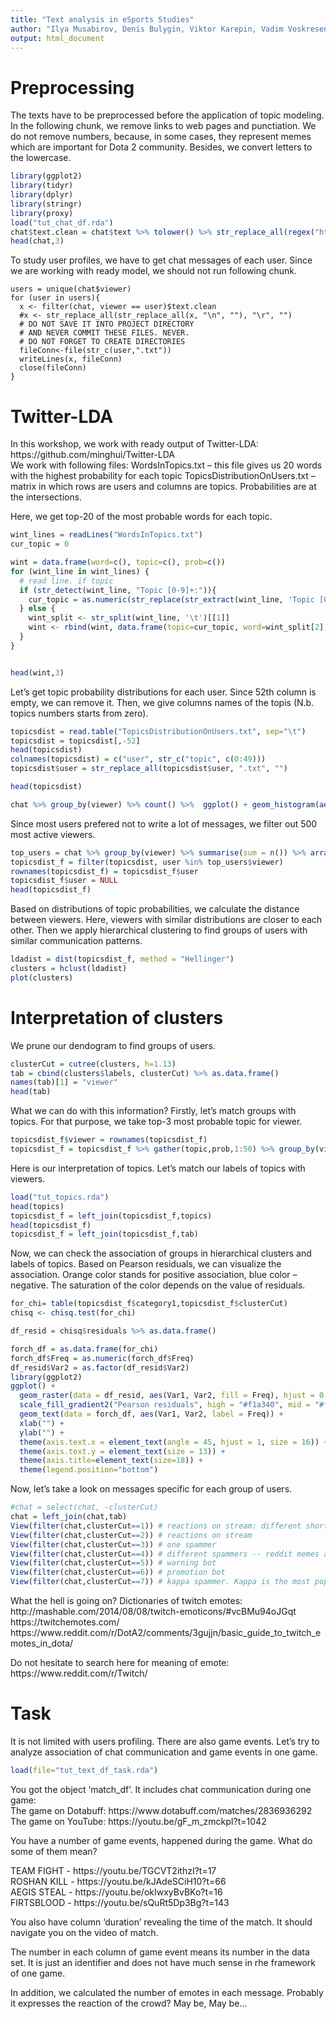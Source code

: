 ```yaml
---
title: "Text analysis in eSports Studies"
author: "Ilya Musabirov, Denis Bulygin, Viktor Karepin, Vadim Voskresenskii, Alexander Sirotkin"
output: html_document
---
```


# Preprocessing

The texts have to be preprocessed before the application of topic modeling. In the following chunk, we remove links to web pages and punctiation. We do not remove numbers, because, in some cases, they represent memes which are important for Dota 2 community. Besides, we convert letters to the lowercase.

```r
library(ggplot2)
library(tidyr)
library(dplyr)
library(stringr)
library(proxy)
load("tut_chat_df.rda")
chat$text.clean = chat$text %>% tolower() %>% str_replace_all(regex("http:.*( |$)")," ")  %>% str_replace_all(regex("[:punct:]")," ")
head(chat,3)
```

To study user profiles, we have to get chat messages of each user. Since we are working with ready model, we should not run following chunk. 
```
users = unique(chat$viewer)
for (user in users){
  x <- filter(chat, viewer == user)$text.clean
  #x <- str_replace_all(str_replace_all(x, "\n", ""), "\r", "")
  # DO NOT SAVE IT INTO PROJECT DIRECTORY
  # AND NEVER COMMIT THESE FILES. NEVER.
  # DO NOT FORGET TO CREATE DIRECTORIES
  fileConn<-file(str_c(user,".txt"))
  writeLines(x, fileConn)
  close(fileConn)
}
```

# Twitter-LDA

In this workshop, we work with ready output of Twitter-LDA:   
https://github.com/minghui/Twitter-LDA    
We work with following files:
WordsInTopics.txt -- this file gives us 20 words with the highest probability for each topic
TopicsDistributionOnUsers.txt -- matrix in which rows are users and columns are topics. Probabilities are at the intersections.

Here, we get top-20 of the most probable words for each topic.
```r
wint_lines = readLines("WordsInTopics.txt")
cur_topic = 0

wint = data.frame(word=c(), topic=c(), prob=c())
for (wint_line in wint_lines) {
  # read line. if topic
  if (str_detect(wint_line, "Topic [0-9]+:")){
    cur_topic = as.numeric(str_replace(str_extract(wint_line, 'Topic [0-9]+'), 'Topic ', ''))
  } else {
    wint_split <- str_split(wint_line, '\t')[[1]]
    wint <- rbind(wint, data.frame(topic=cur_topic, word=wint_split[2], prob=as.numeric(wint_split[3])))    
  }
}


head(wint,3)
```


Let's get topic probability distributions for each user. Since 52th column is empty, we can remove it. Then, we give columns names of the topis (N.b. topics numbers starts from zero).

```r
topicsdist = read.table("TopicsDistributionOnUsers.txt", sep="\t")
topicsdist = topicsdist[,-52]
head(topicsdist)
colnames(topicsdist) = c("user", str_c("topic", c(0:49)))
topicsdist$user = str_replace_all(topicsdist$user, ".txt", "")

head(topicsdist)
```

```r
chat %>% group_by(viewer) %>% count() %>%  ggplot() + geom_histogram(aes(n))
```

Since most users prefered not to write a lot of messages, we filter out 500 most active viewers.

```r
top_users = chat %>% group_by(viewer) %>% summarise(sum = n()) %>% arrange(-sum) %>% top_n(500)
topicsdist_f = filter(topicsdist, user %in% top_users$viewer)
rownames(topicsdist_f) = topicsdist_f$user
topicsdist_f$user = NULL
head(topicsdist_f)
```

Based on distributions of topic probabilities, we calculate the distance between viewers. Here, viewers with similar distributions are closer to each other. Then we apply hierarchical clustering to find groups of users with similar communication patterns.
```r
ldadist = dist(topicsdist_f, method = "Hellinger")
clusters = hclust(ldadist)
plot(clusters)
```

# Interpretation of clusters

We prune our dendogram to find groups of users. 

```r
clusterCut = cutree(clusters, h=1.13)
tab = cbind(clusters$labels, clusterCut) %>% as.data.frame()
names(tab)[1] = "viewer"
head(tab)
```

What we can do with this information?
Firstly, let's match groups with topics. For that purpose, we take top-3 most probable topic for viewer.

```r
topicsdist_f$viewer = rownames(topicsdist_f)
topicsdist_f = topicsdist_f %>% gather(topic,prob,1:50) %>% group_by(viewer) %>% top_n(3,prob) 
```


Here is our interpretation of topics. Let's match our labels of topics with viewers.
```r
load("tut_topics.rda")
head(topics)
topicsdist_f = left_join(topicsdist_f,topics)
head(topicsdist_f)
topicsdist_f = left_join(topicsdist_f,tab)
```

Now, we can check the association of groups in hierarchical clusters and labels of topics. Based on Pearson residuals, we can visualize the association. Orange color stands for positive association, blue color -- negative. The saturation of the color depends on the value of residuals.

```r
for_chi= table(topicsdist_f$category1,topicsdist_f$clusterCut)
chisq <- chisq.test(for_chi)

df_resid = chisq$residuals %>% as.data.frame()

forch_df = as.data.frame(for_chi)
forch_df$Freq = as.numeric(forch_df$Freq)
df_resid$Var2 = as.factor(df_resid$Var2)
library(ggplot2)
ggplot() + 
  geom_raster(data = df_resid, aes(Var1, Var2, fill = Freq), hjust = 0.5, vjust = 0.5) + 
  scale_fill_gradient2("Pearson residuals", high = "#f1a340", mid = "#f7f7f7", low = "#998ec3", midpoint = 0) +
  geom_text(data = forch_df, aes(Var1, Var2, label = Freq)) +
  xlab("") +
  ylab("") +
  theme(axis.text.x = element_text(angle = 45, hjust = 1, size = 16)) +
  theme(axis.text.y = element_text(size = 13)) +
  theme(axis.title=element_text(size=18)) +
  theme(legend.position="bottom")
```

Now, let's take a look on messages specific for each group of users.
```r
#chat = select(chat, -clusterCut)
chat = left_join(chat,tab)
View(filter(chat,clusterCut==1)) # reactions on stream: different short messages
View(filter(chat,clusterCut==2)) # reactions on stream
View(filter(chat,clusterCut==3)) # one spammer
View(filter(chat,clusterCut==4)) # different spammers -- reddit memes and copypaste messages
View(filter(chat,clusterCut==5)) # warning bot
View(filter(chat,clusterCut==6)) # promotion bot
View(filter(chat,clusterCut==7)) # kappa spammer. Kappa is the most popular emoji on twitch.tv
```

What the hell is going on?
Dictionaries of twitch emotes:
http://mashable.com/2014/08/08/twitch-emoticons/#vcBMu94oJGqt
https://twitchemotes.com/
https://www.reddit.com/r/DotA2/comments/3gujjn/basic_guide_to_twitch_emotes_in_dota/

Do not hesitate to search here for meaning of emote:
https://www.reddit.com/r/Twitch/


# Task

It is not limited with users profiling. There are also game events. Let's try to analyze association of chat communication and game events in one game.

```r
load(file="tut_text_df_task.rda")
```

You got the object 'match_df'. It includes chat communication during one game:    
The game on Dotabuff: https://www.dotabuff.com/matches/2836936292   
The game on YouTube: https://youtu.be/gF_m_zmckpI?t=1042

You have a number of game events, happened during the game. What do some of them mean?

TEAM FIGHT - https://youtu.be/TGCVT2ithzI?t=17    
ROSHAN KILL - https://youtu.be/kJAdeSCiH10?t=66   
AEGIS STEAL - https://youtu.be/okIwxyBvBKo?t=16   
FIRTSBLOOD - https://youtu.be/sQuRt5Dp3Bg?t=143   

You also have column 'duration' revealing the time of the match. It should navigate you on the video of match. 

The number in each column of game event means its number in the data set. It is just an identifier and does not have much sense in rhe framework of one game.

In addition, we calculated the number of emotes in each message. Probably it expresses the reaction of the crowd? May be, May be...